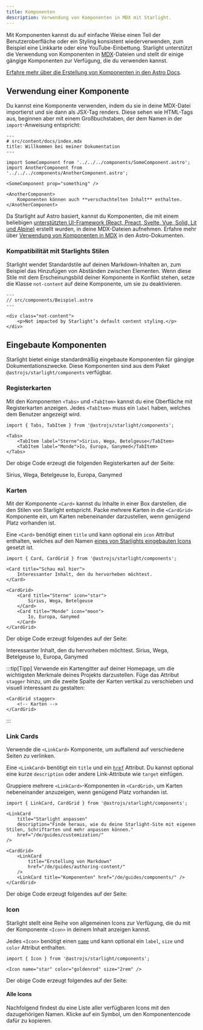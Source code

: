 ```yaml
---
title: Komponenten
description: Verwendung von Komponenten in MDX mit Starlight.
---
```


Mit Komponenten kannst du auf einfache Weise einen Teil der Benutzeroberfläche oder ein Styling konsistent wiederverwenden,
zum Beispiel eine Linkkarte oder eine YouTube-Einbettung.
Starlight unterstützt die Verwendung von Komponenten in [MDX](https://mdxjs.com/)-Dateien und stellt dir einige gängige Komponenten zur Verfügung, die du verwenden kannst.

[Erfahre mehr über die Erstellung von Komponenten in den Astro Docs](https://docs.astro.build/de/core-concepts/astro-components/).

## Verwendung einer Komponente

Du kannst eine Komponente verwenden, indem du sie in deine MDX-Datei importierst und sie dann als JSX-Tag renders.
Diese sehen wie HTML-Tags aus, beginnen aber mit einem Großbuchstaben, der dem Namen in der `import`-Anweisung entspricht:

```mdx
---
# src/content/docs/index.mdx
title: Willkommen bei meiner Dokumentation
---

import SomeComponent from '../../../components/SomeComponent.astro';
import AnotherComponent from '../../../components/AnotherComponent.astro';

<SomeComponent prop="something" />

<AnotherComponent>
	Komponenten können auch **verschachtelten Inhalt** enthalten.
</AnotherComponent>
```

Da Starlight auf Astro basiert, kannst du Komponenten, die mit einem beliebigen [unterstützten UI-Framework (React, Preact, Svelte, Vue, Solid, Lit und Alpine)](https://docs.astro.build/de/core-concepts/framework-components/) erstellt wurden, in deine MDX-Dateien aufnehmen.
Erfahre mehr über [Verwendung von Komponenten in MDX](https://docs.astro.build/de/guides/markdown-content/#using-components-in-mdx) in den Astro-Dokumenten.

### Kompatibilität mit Starlights Stilen

Starlight wendet Standardstile auf deinen Markdown-Inhalten an, zum Beispiel das Hinzufügen von Abständen zwischen Elementen.
Wenn diese Stile mit dem Erscheinungsbild deiner Komponente in Konflikt stehen, setze die Klasse `not-content` auf deine Komponente, um sie zu deaktivieren.

```astro
---
// src/components/Beispiel.astro
---

<div class="not-content">
	<p>Not impacted by Starlight’s default content styling.</p>
</div>
```

## Eingebaute Komponenten

Starlight bietet einige standardmäßig eingebaute Komponenten für gängige Dokumentationszwecke.
Diese Komponenten sind aus dem Paket `@astrojs/starlight/components` verfügbar.

### Registerkarten


Mit den Komponenten `<Tabs>` und `<TabItem>` kannst du eine Oberfläche mit Registerkarten anzeigen.
Jedes `<TabItem>` muss ein `label` haben, welches dem Benutzer angezeigt wird.

```mdx
import { Tabs, TabItem } from '@astrojs/starlight/components';

<Tabs>
	<TabItem label="Sterne">Sirius, Wega, Betelgeuse</TabItem>
	<TabItem label="Monde">Io, Europa, Ganymed</TabItem>
</Tabs>
```

Der obige Code erzeugt die folgenden Registerkarten auf der Seite:

<Tabs>
	<TabItem label="Sterne">Sirius, Wega, Betelgeuse</TabItem>
	<TabItem label="Monde">Io, Europa, Ganymed</TabItem>
</Tabs>

### Karten


Mit der Komponente `<Card>` kannst du Inhalte in einer Box darstellen, die den Stilen von Starlight entspricht.
Packe mehrere Karten in die `<CardGrid>` Komponente ein, um Karten nebeneinander darzustellen, wenn genügend Platz vorhanden ist.

Eine `<Card>` benötigt einen `title` und kann optional ein `icon` Attribut enthalten, welches auf den Namen [eines von Starlights eingebauten Icons](#alle-icons) gesetzt ist.

```mdx
import { Card, CardGrid } from '@astrojs/starlight/components';

<Card title="Schau mal hier">
	Interessanter Inhalt, den du hervorheben möchtest.
</Card>

<CardGrid>
	<Card title="Sterne" icon="star">
		Sirius, Wega, Betelgeuse
	</Card>
	<Card title="Monde" icon="moon">
		Io, Europa, Ganymed
	</Card>
</CardGrid>
```

Der obige Code erzeugt folgendes auf der Seite:

<Card title="Schau mal hier">
	Interessanter Inhalt, den du hervorheben möchtest.
</Card>

<CardGrid>
	<Card title="Sterne" icon="star">
		Sirius, Wega, Betelgeuse
	</Card>
	<Card title="Monde" icon="moon">
		Io, Europa, Ganymed
	</Card>
</CardGrid>

:::tip[Tipp]
Verwende ein Kartengitter auf deiner Homepage, um die wichtigsten Merkmale deines Projekts darzustellen.
Füge das Attribut `stagger` hinzu, um die zweite Spalte der Karten vertikal zu verschieben und visuell interessant zu gestalten:

```astro
<CardGrid stagger>
	<!-- Karten -->
</CardGrid>
```

:::

### Link Cards

Verwende die `<LinkCard>` Komponente, um auffallend auf verschiedene Seiten zu verlinken.

Eine `<LinkCard>` benötigt ein `title` und ein [`href`](https://developer.mozilla.org/en-US/docs/Web/HTML/Element/a#href) Attribut. Du kannst optional eine kurze `description` oder andere Link-Attribute wie `target` einfügen.

Gruppiere mehrere `<LinkCard>`-Komponenten in `<CardGrid>`, um Karten nebeneinander anzuzeigen, wenn genügend Platz vorhanden ist.

```mdx
import { LinkCard, CardGrid } from '@astrojs/starlight/components';

<LinkCard
	title="Starlight anpassen"
	description="Finde heraus, wie du deine Starlight-Site mit eigenen Stilen, Schriftarten und mehr anpassen können."
	href="/de/guides/customization/"
/>

<CardGrid>
	<LinkCard
		title="Erstellung von Markdown"
		href="/de/guides/authoring-content/"
	/>
	<LinkCard title="Komponenten" href="/de/guides/components/" />
</CardGrid>
```

Der obige Code erzeugt folgendes auf der Seite:


<LinkCard
	title="Starlight anpassen"
	description="Finde heraus, wie du deine Starlight-Site mit eigenen Stilen, Schriftarten und mehr anpassen können."
	href="/de/guides/customization/"
/>

<CardGrid>
	<LinkCard
		title="Erstellung von Markdown"
		href="/de/guides/authoring-content/"
	/>
	<LinkCard title="Komponenten" href="/de/guides/components/" />
</CardGrid>

### Icon


Starlight stellt eine Reihe von allgemeinen Icons zur Verfügung, die du mit der Komponente `<Icon>` in deinem Inhalt anzeigen kannst.

Jedes `<Icon>` benötigt einen [`name`](#alle-icons) und kann optional ein `label`, `size` und `color` Attribut enthalten.

```mdx
import { Icon } from '@astrojs/starlight/components';

<Icon name="star" color="goldenrod" size="2rem" />
```

Der obige Code erzeugt folgendes auf der Seite:

<Icon name="star" color="goldenrod" size="2rem" />

#### Alle Icons

Nachfolgend findest du eine Liste aller verfügbaren Icons mit den dazugehörigen Namen. Klicke auf ein Symbol, um den Komponentencode dafür zu kopieren.

<IconsList />
